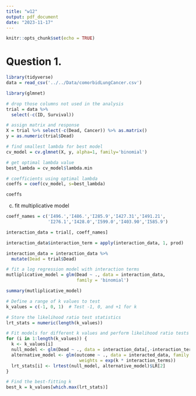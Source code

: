 ---
title: "w12"
output: pdf_document
date: "2023-11-17"
---

```{r setup, include=FALSE}
knitr::opts_chunk$set(echo = TRUE)
```

# Question 1.  

```{r w12, comment=NA, message=FALSE, warning=FALSE}
library(tidyverse)
data = read_csv('../../Data/comorbidLungCancer.csv')
```

```{r lassoRegres, comment=NA, message=FALSE}
library(glmnet)

# drop those columns not used in the analysis
trial = data %>% 
  select(-c(ID, Survival))

# assign matrix and response
X = trial %>% select(-c(Dead, Cancer)) %>% as.matrix()
y = as.numeric(trial$Dead)

# find smallest lambda for best model
cv_model = cv.glmnet(X, y, alpha=1, family='binomial')
```


```{r bestLambda, comment=NA}
# get optimal lambda value
best_lambda = cv_model$lambda.min

# coefficients using optimal lambda
coeffs = coef(cv_model, s=best_lambda)
```

```{r comment=NA}
coeffs
```

c) fit multiplicative model  

```{r comment=NA}

coeff_names = c('I496.','I486.','I285.9','I427.31','I491.21',
                'I276.1','I428.0','I599.0','I403.90','I585.9') 

interaction_data = trial[, coeff_names]

interaction_data$interaction_term = apply(interaction_data, 1, prod)

interaction_data = interaction_data %>% 
  mutate(Dead = trial$Dead)

# fit a log regression model with interaction terms
mutliplicative_model = glm(Dead ~ ., data = interaction_data, 
                           family = 'binomial')

summary(mutliplicative_model)
```
```{r comment=NA}
# Define a range of k values to test
k_values = c(-1, 0, 1)  # Test -1, 0, and +1 for k

# Store the likelihood ratio test statistics
lrt_stats = numeric(length(k_values))

# Fit models for different k values and perform likelihood ratio tests
for (i in 1:length(k_values)) {
  k <- k_values[i]
  null_model <- glm(Dead ~ ., data = interaction_data[,-interaction_term], family = "binomial")
  alternative_model <- glm(outcome ~ ., data = interacted_data, family = "binomial",
                            weights = exp(k * interaction_terms))
  lrt_stats[i] <- lrtest(null_model, alternative_model)$LR[2]
}

# Find the best-fitting k
best_k = k_values[which.max(lrt_stats)]
```
